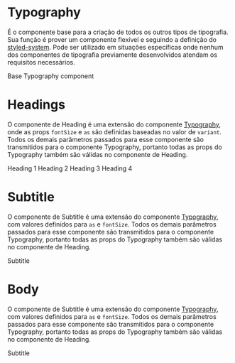 

<Meta title="Typography" />

# Typography

É o componente base para a criação de todos os outros tipos de tipografia. Sua função é prover um componente flexível e seguindo a definição do [styled-system](https://styled-system.com/api). Pode ser utilizado em situações específicas onde nenhum dos componentes de tipografia previamente desenvolvidos atendam os requisitos necessários.

<Preview>
  <Story name="Typography" parameters={{
    design: {
      type: 'figma',
      url: 'https://www.figma.com/file/O3bKxIcsj2rc1FNIRclJyT/Design-System?node-id=100%3A2'
    }
  }}>
    <ThemeProvider>
      <Typography>Base Typography component</Typography>
    </ThemeProvider>
  </Story>
</Preview>

<Props of={Typography} />

# Headings

O componente de Heading é uma extensão do componente [Typography](#typography), onde as props `fontSize` e `as` são definidas baseadas no valor de `variant`. Todos os demais parâmetros passados para esse componente são transmitidos para o componente Typography, portanto todas as props do Typography também são válidas no componente de Heading.

<Preview>
  <Story name="Headings" parameters={{
    design: {
      type: 'figma',
      url: 'https://www.figma.com/file/O3bKxIcsj2rc1FNIRclJyT/Design-System?node-id=100%3A2'
    }
  }}>
    <ThemeProvider>
      <Heading variant='h1'>Heading 1</Heading>
      <Heading variant='h2'>Heading 2</Heading>
      <Heading variant='h3'>Heading 3</Heading>
      <Heading variant='h4'>Heading 4</Heading>
    </ThemeProvider>
  </Story>
</Preview>

<Props of={Heading} />

# Subtitle

O componente de Subtitle é uma extensão do componente [Typography](#typography), com valores definidos para `as` e `fontSize`. Todos os demais parâmetros passados para esse componente são transmitidos para o componente Typography, portanto todas as props do Typography também são válidas no componente de Heading.

<Preview>
  <Story name="Subtitle" parameters={{
    design: {
      type: 'figma',
      url: 'https://www.figma.com/file/O3bKxIcsj2rc1FNIRclJyT/Design-System?node-id=100%3A2'
    }
  }}>
    <ThemeProvider>
      <Subtitle>Subtitle</Subtitle>
    </ThemeProvider>
  </Story>
</Preview>


<Props of={Subtitle} />


# Body

O componente de Subtitle é uma extensão do componente [Typography](#typography), com valores definidos para `as` e `fontSize`. Todos os demais parâmetros passados para esse componente são transmitidos para o componente Typography, portanto todas as props do Typography também são válidas no componente de Heading.

<Preview>
  <Story name="Body" parameters={{
    design: {
      type: 'figma',
      url: 'https://www.figma.com/file/O3bKxIcsj2rc1FNIRclJyT/Design-System?node-id=100%3A2'
    }
  }}>
    <ThemeProvider>
      <Paragraph>Subtitle</Paragraph>
    </ThemeProvider>
  </Story>
</Preview>


<Props of={Paragraph} />
